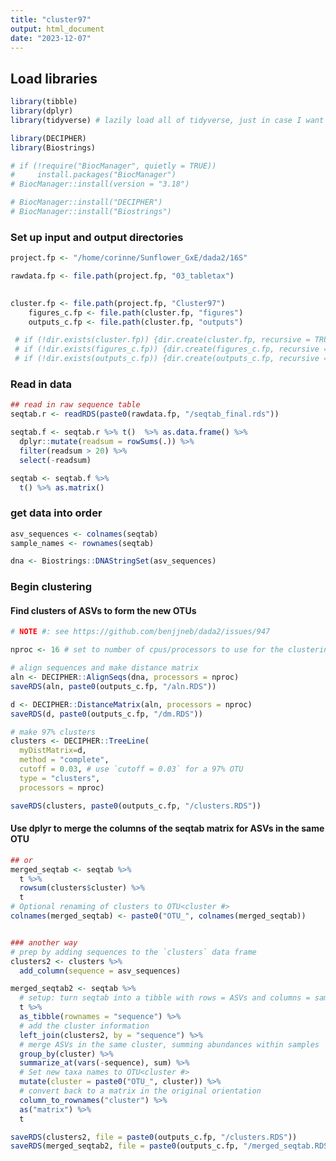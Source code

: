 ```yaml
---
title: "cluster97"
output: html_document
date: "2023-12-07"
---
```

## Load libraries
```r
library(tibble)
library(dplyr)
library(tidyverse) # lazily load all of tidyverse, just in case I want to use it.

library(DECIPHER)
library(Biostrings)

# if (!require("BiocManager", quietly = TRUE))
#     install.packages("BiocManager")
# BiocManager::install(version = "3.18")

# BiocManager::install("DECIPHER")
# BiocManager::install("Biostrings")
```

### Set up input and output directories
```r
project.fp <- "/home/corinne/Sunflower_GxE/dada2/16S"

rawdata.fp <- file.path(project.fp, "03_tabletax")

    
cluster.fp <- file.path(project.fp, "Cluster97")
    figures_c.fp <- file.path(cluster.fp, "figures")
    outputs_c.fp <- file.path(cluster.fp, "outputs")

 # if (!dir.exists(cluster.fp)) {dir.create(cluster.fp, recursive = TRUE)}
 # if (!dir.exists(figures_c.fp)) {dir.create(figures_c.fp, recursive = TRUE)}
 # if (!dir.exists(outputs_c.fp)) {dir.create(outputs_c.fp, recursive = TRUE)}
```

### Read in data
```r
## read in raw sequence table
seqtab.r <- readRDS(paste0(rawdata.fp, "/seqtab_final.rds"))

seqtab.f <- seqtab.r %>% t()  %>% as.data.frame() %>% 
  dplyr::mutate(readsum = rowSums(.)) %>% 
  filter(readsum > 20) %>% 
  select(-readsum)

seqtab <- seqtab.f %>% 
  t() %>% as.matrix()
```

### get data into order
```r
asv_sequences <- colnames(seqtab)
sample_names <- rownames(seqtab)

dna <- Biostrings::DNAStringSet(asv_sequences)
```

### Begin clustering
#### Find clusters of ASVs to form the new OTUs
```r
# NOTE #: see https://github.com/benjjneb/dada2/issues/947

nproc <- 16 # set to number of cpus/processors to use for the clustering

# align sequences and make distance matrix
aln <- DECIPHER::AlignSeqs(dna, processors = nproc)
saveRDS(aln, paste0(outputs_c.fp, "/aln.RDS"))

d <- DECIPHER::DistanceMatrix(aln, processors = nproc)
saveRDS(d, paste0(outputs_c.fp, "/dm.RDS"))

# make 97% clusters
clusters <- DECIPHER::TreeLine(
  myDistMatrix=d,
  method = "complete",
  cutoff = 0.03, # use `cutoff = 0.03` for a 97% OTU
  type = "clusters",
  processors = nproc)

saveRDS(clusters, paste0(outputs_c.fp, "/clusters.RDS"))
```

#### Use dplyr to merge the columns of the seqtab matrix for ASVs in the same OTU
```r
## or 
merged_seqtab <- seqtab %>% 
  t %>%
  rowsum(clusters$cluster) %>%
  t
# Optional renaming of clusters to OTU<cluster #>
colnames(merged_seqtab) <- paste0("OTU_", colnames(merged_seqtab))


### another way
# prep by adding sequences to the `clusters` data frame
clusters2 <- clusters %>%
  add_column(sequence = asv_sequences)

merged_seqtab2 <- seqtab %>%
  # setup: turn seqtab into a tibble with rows = ASVs and columns = samples
  t %>%
  as_tibble(rownames = "sequence") %>%
  # add the cluster information
  left_join(clusters2, by = "sequence") %>%
  # merge ASVs in the same cluster, summing abundances within samples
  group_by(cluster) %>%
  summarize_at(vars(-sequence), sum) %>%
  # Set new taxa names to OTU<cluster #> 
  mutate(cluster = paste0("OTU_", cluster)) %>%
  # convert back to a matrix in the original orientation
  column_to_rownames("cluster") %>%
  as("matrix") %>%
  t

saveRDS(clusters2, file = paste0(outputs_c.fp, "/clusters.RDS"))
saveRDS(merged_seqtab2, file = paste0(outputs_c.fp, "/merged_seqtab.RDS"))

```

